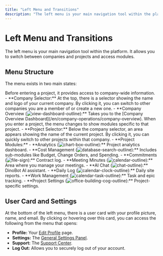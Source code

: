 ```yaml
---
title: "Left Menu and Transitions"
description: "The left menu is your main navigation tool within the platform. It allows you to switch between companies and projects and access modules."
---
```


# Left Menu and Transitions

The left menu is your main navigation tool within the platform. It allows you to switch between companies and projects and access modules.

## Menu Structure

The menu exists in two main states:

<AccordionGroup>
  <Accordion title="Company-Level Navigation">
    Before entering a project, it provides access to company-wide information.
    - **Company Selector:** At the top, there is a selector showing the name and logo of your current company. By clicking it, you can switch to other companies you are a member of or create a new one.
    - **Company Overview (<img src="/icons/view-dashboard-outline.svg" alt="view-dashboard-outline" className="inline align-middle dark:invert" style={{width: '16px', height: '16px', margin: 0}} />):** Takes you to the [Company Overview Dashboard](/en/company-operations/company-overview).
  </Accordion>
  <Accordion title="Project-Level Navigation">
    When you enter a project, the menu changes to show modules specific to that project.
    - **Project Selector:** Below the company selector, an area appears showing the name of the current project. By clicking it, you can quickly switch to other projects within that company.
    - **Project Modules:**
        - **Analytics (<img src="/icons/chart-box-outline.svg" alt="chart-box-outline" className="inline align-middle dark:invert" style={{width: '16px', height: '16px', margin: 0}} />):** Project analytics dashboard.
        - **Cost Management (<img src="/icons/database-search-outline.svg" alt="database-search-outline" className="inline align-middle dark:invert" style={{width: '16px', height: '16px', margin: 0}} />):** Includes sub-modules like Budget, Change Orders, and Spending.
        - **Commitments (<img src="/icons/file-sign.svg" alt="file-sign" className="inline align-middle dark:invert" style={{width: '16px', height: '16px', margin: 0}} />):** Contract log.
        - **Meeting Minutes (<img src="/icons/calendar-outline.svg" alt="calendar-outline" className="inline align-middle dark:invert" style={{width: '16px', height: '16px', margin: 0}} />):** Area where you manage your meetings.
        - **AI Chat (<img src="/icons/chat-outline.svg" alt="chat-outline" className="inline align-middle dark:invert" style={{width: '16px', height: '16px', margin: 0}} />):** DinoBot AI assistant.
        - **Daily Log (<img src="/icons/calendar-clock-outline.svg" alt="calendar-clock-outline" className="inline align-middle dark:invert" style={{width: '16px', height: '16px', margin: 0}} />):** Daily site reports.
        - **Work Management (<img src="/icons/calendar-task-outline.svg" alt="calendar-task-outline" className="inline align-middle dark:invert" style={{width: '16px', height: '16px', margin: 0}} />):** Task and epic tracking.
        - **Project Settings (<img src="/icons/office-building-cog-outline.svg" alt="office-building-cog-outline" className="inline align-middle dark:invert" style={{width: '16px', height: '16px', margin: 0}} />):** Project-specific settings.
  </Accordion>
</AccordionGroup>

## User Card and Settings

At the bottom of the left menu, there is a user card with your profile picture, name, and email. By clicking or hovering over this card, you can access the following from the menu that opens:

- **Profile:** Your [Edit Profile](/en/account-management/edit-profile) page.
- **Settings:** The [General Settings Panel](/en/general-settings/settings-panel).
- **Support:** The [Support Center](/en/general-features/support-center).
- **Log Out:** Allows you to securely log out of your account.
